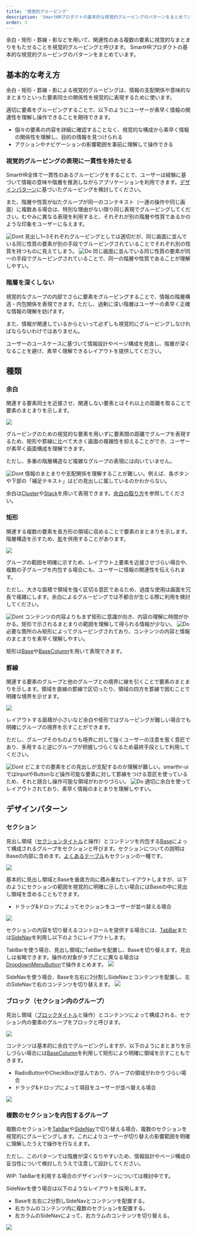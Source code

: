 ```yaml
---
title: '視覚的グルーピング'
description: 'SmartHRプロダクトの基本的な視覚的グルーピングのパターンをまとめています。'
order: 3
---
```




余白・矩形・罫線・影などを用いて、関連性のある複数の要素に視覚的なまとまりをもたせることを視覚的グルーピングと呼びます。
SmartHRプロダクトの基本的な視覚的グルーピングのパターンをまとめています。

## 基本的な考え方
余白・矩形・罫線・影による視覚的グルーピングは、情報の支配関係や意味的なまとまりといった要素同士の関係性を視覚的に表現するために使います。

適切に要素をグルーピングすることで、以下のようにユーザーが素早く情報の関連性を理解し操作できることを期待できます。

- 個々の要素の内容を詳細に確認することなく、視覚的な構成から素早く情報の関係性を理解し、目的の情報を見つけられる
- アクションやナビゲーションの影響範囲を事前に理解して操作できる

### 視覚的グルーピングの表現に一貫性を持たせる
SmartHR全体で一貫性のあるグルーピングをすることで、ユーザーは経験に基づいて情報の意味や階層を推測しながらアプリケーションを利用できます。[デザインパターン](#h2-2)に基づいたグルーピングを検討してください。

また、階層や性質が似たグループが同一のコンテキスト（一連の操作や同じ画面）に複数ある場合は、特別な理由がない限り同じ表現でグルーピングしてください。むやみに異なる表現を利用すると、それぞれが別の階層や性質であるかのような印象をユーザーに与えます。

<DoAndDont type="dont">
  <Image slot="img" src={imageUrlConsistencyDont} alt="Dont" />
  <Text slot="label">見出し1~3それぞれグルーピングとしては適切だが、同じ画面に並んでいる同じ性質の要素が別の手段でグルーピングされていることでそれぞれ別の性質を持つものに見えてしまう。</Text>
</DoAndDont>

<DoAndDont type="do">
  <Image slot="img" src={imageUrlConsistencyDo} alt="Do" />
  <Text slot="label">同じ画面に並んでいる同じ性質の要素が同一の手段でグルーピングされていることで、同一の階層や性質であることが理解しやすい。</Text>
</DoAndDont>

### 階層を深くしない
視覚的なグループの内部でさらに要素をグルーピングすることで、情報の階層構造・内包関係を表現できます。ただし、過剰に深い階層はユーザーの素早く正確な情報の理解を妨げます。

また、情報が関連しているからといって必ずしも視覚的にグルーピングしなければならないわけではありません。

ユーザーのユースケースに基づいて情報設計やページ構成を見直し、階層が深くなることを避け、素早く理解できるレイアウトを提供してください。

## 種類

### 余白

関連する要素同士を近接させ、関連しない要素とはそれ以上の距離を取ることで要素のまとまりを示します。

![](./images/gap.png)

グルーピングのための視覚的な要素を用いずに要素間の距離でグループを表現するため、矩形や罫線に比べて大きく画面の複雑性を抑えることができ、ユーザーが素早く画面構成を理解できます。

ただし、多重の階層構造など複雑なグループの表現には向いていません。

<DoAndDont type="dont">
  <Image slot="img" src={imageUrlGapDont} alt="Dont" />
  <Text slot="label">情報のまとまりや支配関係を理解することが難しい。例えば、各ボタンや下部の「補足テキスト」はどの見出しに属しているのかわからない。</Text>
</DoAndDont>

余白は[Cluster](/products/components/layout/cluster/)や[Stack](/products/components/layout/stack/)を用いて表現できます。[余白の取り方](/products/design-patterns/spacing-layout-pattern/)を参照してください。

### 矩形

関連する複数の要素を長方形の領域に収めることで要素のまとまりを示します。階層構造を示すため、[影](/products/design-tokens/shadow/)を併用することがあります。

![](./images/rectangle.png)

グループの範囲を明確に示すため、レイアウト上要素を近接させづらい場合や、複数の子グループを内包する場合にも、ユーザーに情報の関連性を伝えられます。

ただし、大きな面積で領域を強く区切る意匠であるため、過度な使用は画面を冗長で複雑にします。余白によるグルーピングでは不都合が生じる際に利用を検討してください。

<DoAndDont type="dont">
  <Image slot="img" src={imageUrlRectangleDont} alt="Dont" />
  <Text slot="label">コンテンツの内容よりもまず矩形に意識が向き、内容の理解に時間がかかる。矩形で示されるまとまりの範囲を理解して得られる情報が少ない。</Text>
</DoAndDont>

<DoAndDont type="do">
  <Image slot="img" src={imageUrlRectangleDo} alt="Do" />
  <Text slot="label">必要な箇所のみ矩形によってグルーピングされており、コンテンツの内容と情報のまとまりを素早く理解しやすい。</Text>
</DoAndDont>

矩形は[Base](/products/components/layout/base)や[BaseColumn](/products/components/layout/base/base-column)を用いて表現できます。

### 罫線

関連する要素のグループと他のグループとの境界に線を引くことで要素のまとまりを示します。領域を直線の罫線で区切ったり、領域の四方を罫線で囲むことで明確な境界を示せます。

![](./images/border.png)

レイアウトする面積が小さいなど余白や矩形ではグルーピングが難しい場合でも明確にグループの境界を示すことができます。

ただし、グループそのものよりも境界に対して強くユーザーの注意を惹く意匠であり、多用すると逆にグループが把握しづらくなるため最終手段として利用してください。

<DoAndDont type="dont">
  <Image slot="img" src={imageUrlBorderDont} alt="Dont" />
  <Text slot="label">どこまでの要素をどの見出しが支配するのか理解が難しい。smarthr-uiではInputやButtonなど操作可能な要素に対して罫線をつける意匠を使っているため、それと競合し操作可能な領域がわかりづらい。</Text>
</DoAndDont>

<DoAndDont type="do">
  <Image slot="img" src={imageUrlBorderDo} alt="Do" />
  <Text slot="label">適切に余白を使ってレイアウトされており、素早く情報のまとまりを理解しやすい。</Text>
</DoAndDont>

## デザインパターン

### セクション

見出し領域（[セクションタイトル](/products/components/heading/#h3-1)と操作）とコンテンツを内包する[Base](/products/components/base/)によって構成されるグループをセクションと呼びます。セクションについての説明はBaseの内部に含めます。[よくあるテーブル](/products/design-patterns/smarthr-table/)もセクションの一種です。

![](./images/section-basic.png)

基本的に見出し領域とBaseを垂直方向に積み重ねてレイアウトしますが、以下のようにセクションの範囲を視覚的に明確に示したい場合にはBaseの中に見出し領域を含めることもできます。
- ドラッグ&ドロップによってセクションをユーザーが並べ替える場合

![](./images/section-alt.png)

セクションの内容を切り替えるコントロールを提供する場合には、[TabBar](/products/components/tab-bar/)または[SideNav](/products/components/side-nav/)を利用し以下のようにレイアウトします。

TabBarを使う場合、見出し領域にTabBarを配置し、Baseを切り替えます。見出しは省略できます。操作の対象がタブごとに異なる場合は[DropdownMenuButton](/products/components/dropdown/dropdown-menu-button/)で操作まとめます。
![](./images/section-with-tabbar.png)

SideNavを使う場合、Baseを左右に2分割しSideNavとコンテンツを配置し、左のSideNavで右のコンテンツを切り替えます。
![](./images/section-with-sidenav.png)

### ブロック（セクション内のグループ）

見出し領域（[ブロックタイトル](/products/components/heading/#h3-2)と操作）とコンテンツによって構成される、セクション内の要素のグループをブロックと呼びます。

![](./images/block-basic.png)

コンテンツは基本的に余白でグルーピングしますが、以下のようにまとまりを示しづらい場合には[BaseColumn](/products/components/base/base-column/)を利用して矩形により明確に領域を示すこともできます。
- RadioButtonやCheckBoxが並んでおり、グループの領域がわかりづらい場合
- ドラッグ&ドロップによって項目をユーザーが並べ替える場合

![](./images/block-alt.png)

### 複数のセクションを内包するグループ

複数のセクションを[TabBar](/products/components/tab-bar/)や[SideNav](/products/components/side-nav/)で切り替える場合、複数のセクションを視覚的にグルーピングします。これによりユーザーが切り替えの影響範囲を明確に理解したうえで操作を行なえます。

ただし、このパターンでは階層が深くなりやすいため、情報設計やページ構成の妥当性について検討したうえで注意して設計してください。

WIP: TabBarを利用する場合のデザインパターンについては検討中です。

SideNavを使う場合は以下のようなレイアウトを採用します。

- Baseを左右に2分割しSideNavとコンテンツを配置する。
- 右カラムのコンテンツ内に複数のセクションを配置する。
- 左カラムのSideNavによって、右カラムのコンテンツを切り替える。

![](./images/sections-sidenav.png)